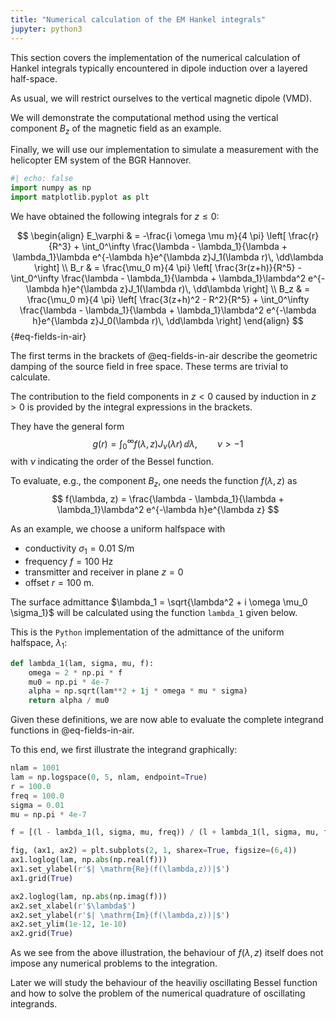 ```yaml
---
title: "Numerical calculation of the EM Hankel integrals"
jupyter: python3
---
```

This section covers the implementation of the numerical calculation of Hankel integrals typically encountered in dipole induction over a layered half-space.

As usual, we will restrict ourselves to the vertical magnetic dipole (VMD).

We will demonstrate the computational method using the vertical component $B_z$ of the magnetic field as an example.

Finally, we will use our implementation to simulate a measurement with the helicopter EM system of the BGR Hannover.

```python
#| echo: false
import numpy as np
import matplotlib.pyplot as plt
```


We have obtained the following integrals for $z \le 0$:

$$
\begin{align}
	E_\varphi & = -\frac{i \omega \mu m}{4 \pi} 
	\left[
    \frac{r}{R^3} +
	\int_0^\infty \frac{\lambda - \lambda_1}{\lambda + \lambda_1}\lambda 
	e^{-\lambda h}e^{\lambda z}J_1(\lambda r)\, \dd\lambda
	\right] \\
    B_r & = \frac{\mu_0 m}{4 \pi}
	\left[
	\frac{3r(z+h)}{R^5} -
	\int_0^\infty \frac{\lambda - \lambda_1}{\lambda + \lambda_1}\lambda^2
	e^{-\lambda h}e^{\lambda z}J_1(\lambda r)\, \dd\lambda
	\right] \\
    B_z & = \frac{\mu_0 m}{4 \pi}
	\left[
	\frac{3(z+h)^2 - R^2}{R^5} +
	\int_0^\infty \frac{\lambda - \lambda_1}{\lambda + \lambda_1}\lambda^2
	e^{-\lambda h}e^{\lambda z}J_0(\lambda r)\, \dd\lambda
	\right]
\end{align}
$$ {#eq-fields-in-air}


The first terms in the brackets of @eq-fields-in-air describe the geometric damping of the source field in free space.
These terms are trivial to calculate.

The contribution to the field components in $z<0$ caused by induction in $z>0$ is provided by the integral expressions in the brackets.

They have the general form
$$
\begin{equation}
g(r) = \int_0^\infty f(\lambda, z) J_\nu(\lambda r)\, \dd\lambda, \qquad \nu > -1
\end{equation}
$$
with $\nu$ indicating the order of the Bessel function.

To evaluate, e.g., the component $B_z$, one needs the function $f(\lambda, z)$ as
$$
f(\lambda, z) = \frac{\lambda - \lambda_1}{\lambda + \lambda_1}\lambda^2
e^{-\lambda h}e^{\lambda z}
$$

As an example, we choose a uniform halfspace with

- conductivity $\sigma_1=0.01$ S/m
- frequency $f = 100$ Hz
- transmitter and receiver in plane $z=0$
- offset $r = 100$ m.

The surface admittance $\lambda_1 = \sqrt{\lambda^2 + i \omega \mu_0 \sigma_1}$ will be calculated using the function `lambda_1` given below.


This is the `Python` implementation of the admittance of the uniform halfspace, $\lambda_1$:

```python
def lambda_1(lam, sigma, mu, f):
    omega = 2 * np.pi * f
    mu0 = np.pi * 4e-7
    alpha = np.sqrt(lam**2 + 1j * omega * mu * sigma)
    return alpha / mu0
```

Given these definitions, we are now able to evaluate the complete integrand functions in @eq-fields-in-air. 

To this end, we first illustrate the integrand graphically:

```python
nlam = 1001
lam = np.logspace(0, 5, nlam, endpoint=True)
r = 100.0
freq = 100.0
sigma = 0.01
mu = np.pi * 4e-7

f = [(l - lambda_1(l, sigma, mu, freq)) / (l + lambda_1(l, sigma, mu, freq)) * l**2 for l in lam]

fig, (ax1, ax2) = plt.subplots(2, 1, sharex=True, figsize=(6,4))
ax1.loglog(lam, np.abs(np.real(f)))
ax1.set_ylabel(r'$| \mathrm{Re}(f(\lambda,z))|$')
ax1.grid(True)

ax2.loglog(lam, np.abs(np.imag(f)))
ax2.set_xlabel(r'$\lambda$')
ax2.set_ylabel(r'$| \mathrm{Im}(f(\lambda,z))|$')
ax2.set_ylim(1e-12, 1e-10)
ax2.grid(True)
```
As we see from the above illustration, the behaviour of $f(\lambda,z)$ itself does not impose any numerical problems to the integration.

Later we will study the behaviour of the heaviliy oscillating Bessel function and how to solve the problem of the numerical quadrature of oscillating integrands.